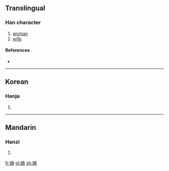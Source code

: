 ==Translingual==

===Han character===
{{Han char|rn=38|rad=女|as=09|sn=12|four=|canj=VNBC|ids=⿰女負}}

# [[woman]]
# [[wife]]

====References====
* {{Han ref|kx=0266.290|dkj=06490|dj=0533.330|hdz=21068.030|uh=5A8D|ud=23181}}

----

==Korean==

===Hanja===
{{ko-hanja|hangeul=부|rv=bu|mr=pu|y=pwu}}

# {{defn|lang=ko|sort=女09}}

----

==Mandarin==

===Hanzi===
{{cmn-hanzi|pin=[[fù]] ([[fu4]]), [[yuán]] ([[yuan2]])|wg=fu<sup>4</sup>, yüan<sup>2</sup>}}

# {{defn|lang=cmn|sort=女09}}

[[fr:媍]]
[[pl:媍]]
[[zh:媍]]
